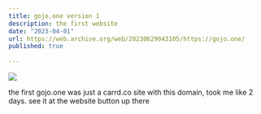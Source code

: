 ```yaml
---
title: gojo.one version 1
description: the first website
date: "2023-04-01"
url: https://web.archive.org/web/20230629043105/https://gojo.one/
published: true
  
---
```



[![](/planetfall.png)](https://planetfall.io)

the first gojo.one was just a carrd.co site with this domain, took me like 2 days.
see it at the website button up there
